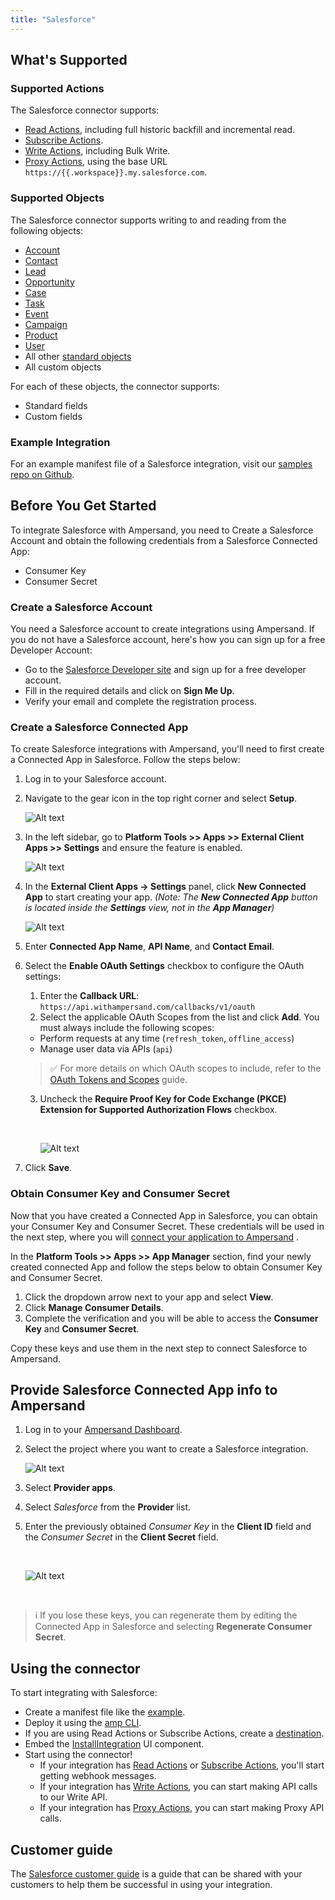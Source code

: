 ```yaml
---
title: "Salesforce"
---
```

## What's Supported

### Supported Actions

The Salesforce connector supports:
- [Read Actions](/read-actions), including full historic backfill and incremental read.
- [Subscribe Actions](/subscribe-actions).
- [Write Actions](/write-actions), including Bulk Write.
- [Proxy Actions](/proxy-actions), using the base URL `https://{{.workspace}}.my.salesforce.com`.

### Supported Objects

The Salesforce connector supports writing to and reading from the following objects:
- [Account](https://developer.salesforce.com/docs/atlas.en-us.object_reference.meta/object_reference/sforce_api_objects_account.htm)
- [Contact](https://developer.salesforce.com/docs/atlas.en-us.object_reference.meta/object_reference/sforce_api_objects_contact.htm)
- [Lead](https://developer.salesforce.com/docs/atlas.en-us.object_reference.meta/object_reference/sforce_api_objects_lead.htm)
- [Opportunity](https://developer.salesforce.com/docs/atlas.en-us.object_reference.meta/object_reference/sforce_api_objects_opportunity.htm)
- [Case](https://developer.salesforce.com/docs/atlas.en-us.object_reference.meta/object_reference/sforce_api_objects_case.htm)
- [Task](https://developer.salesforce.com/docs/atlas.en-us.object_reference.meta/object_reference/sforce_api_objects_task.htm)
- [Event](https://developer.salesforce.com/docs/atlas.en-us.object_reference.meta/object_reference/sforce_api_objects_event.htm)
- [Campaign](https://developer.salesforce.com/docs/atlas.en-us.object_reference.meta/object_reference/sforce_api_objects_campaign.htm)
- [Product](https://developer.salesforce.com/docs/atlas.en-us.object_reference.meta/object_reference/sforce_api_objects_product.htm)
- [User](https://developer.salesforce.com/docs/atlas.en-us.object_reference.meta/object_reference/sforce_api_objects_user.htm)
- All other [standard objects](https://developer.salesforce.com/docs/atlas.en-us.object_reference.meta/object_reference/sforce_api_objects_list.htm)
- All custom objects

For each of these objects, the connector supports:
- Standard fields
- Custom fields 

### Example Integration

For an example manifest file of a Salesforce integration, visit our [samples repo on Github](https://github.com/amp-labs/samples/blob/main/salesforce/amp.yaml).

## Before You Get Started

To integrate Salesforce with Ampersand, you need to Create a Salesforce Account and obtain the following credentials from a Salesforce Connected App:

- Consumer Key
- Consumer Secret

### Create a Salesforce Account

You need a Salesforce account to create integrations using Ampersand. If you do not have a Salesforce account, here's how you can sign up for a free Developer Account:

- Go to the [Salesforce Developer site](https://developer.salesforce.com/signup) and sign up for a free developer account.
- Fill in the required details and click on **Sign Me Up**.
- Verify your email and complete the registration process.

### Create a Salesforce Connected App

To create Salesforce integrations with Ampersand, you'll need to first create a Connected App in Salesforce. Follow the steps below:

1. Log in to your Salesforce account.

2. Navigate to the gear icon in the top right corner and select **Setup**.

   ![Alt text](/images/provider-guides/e8dc5f2-setup.gif)

3. In the left sidebar, go to **Platform Tools >> Apps >> External Client Apps >> Settings** and ensure the feature is enabled.

   ![Alt text](/images/provider-guides/salesforce-enable-app-creation.gif)

4. In the **External Client Apps → Settings** panel, click **New Connected App** to start creating your app.
    *(Note: The **New Connected App** button is located inside the **Settings** view, not in the **App Manager**)*

   ![Alt text](/images/provider-guides/salesforce-create-app.gif)

5. Enter  **Connected App Name**, **API Name**, and **Contact Email**.

6. Select the **Enable OAuth Settings** checkbox to configure the OAuth settings:

   1. Enter the **Callback URL**: `https://api.withampersand.com/callbacks/v1/oauth`
   2. Select the applicable OAuth Scopes from the list and click **Add**. You must always include the following scopes:
   - Perform requests at any time (`refresh_token`, `offline_access`)
   - Manage user data via APIs (`api`)

   > ✅ For more details on which OAuth scopes to include, refer to the [OAuth Tokens and Scopes](https://help.salesforce.com/s/articleView?id=sf.remoteaccess_oauth_tokens_scopes.htm&language=en_US&type=5) guide.

   3. Uncheck the **Require Proof Key for Code Exchange (PKCE) Extension for Supported Authorization Flows** checkbox.

      <br />

      ![Alt text](/images/provider-guides/fb527e1-oauth.gif)

7. Click **Save**.

### Obtain Consumer Key and Consumer Secret

Now that you have created a Connected App in Salesforce, you can obtain your Consumer Key and Consumer Secret. These credentials will be used in the next step, where you will [connect your application to Ampersand](https://docs.withampersand.com/docs/salesforce-guide#connecting--salesforce-to-ampersand) .

In the **Platform Tools >> Apps >> App Manager** section, find your newly created connected App and follow the steps below to obtain Consumer Key and Consumer Secret. 

1. Click the dropdown arrow next to your app and select **View**.
2. Click **Manage Consumer Details**.
3. Complete the verification and you will be able to access the **Consumer Key** and **Consumer Secret**. 

Copy these keys and use them in the next step to connect Salesforce to Ampersand.

## Provide Salesforce Connected App info to Ampersand

1. Log in to your [Ampersand Dashboard](https://dashboard.withampersand.com).

2. Select the project where you want to create a Salesforce integration.

   ![Alt text](/images/provider-guides/dd47b7a-Ampersand.png)

3. Select **Provider apps**.

4. Select _Salesforce_ from the **Provider** list. 

5. Enter the previously obtained _Consumer Key_ in the **Client ID** field and the _Consumer Secret_ in the **Client Secret** field.

   <br />

   ![Alt text](/images/provider-guides/eb0711b-clientid.gif)

<br />

> ℹ️ If you lose these keys, you can regenerate them by editing the Connected App in Salesforce and selecting **Regenerate Consumer Secret**.

## Using the connector

To start integrating with Salesforce:
- Create a manifest file like the [example](https://github.com/amp-labs/samples/blob/main/salesforce/amp.yaml).
- Deploy it using the [amp CLI](/cli/overview).
- If you are using Read Actions or Subscribe Actions, create a [destination](/destinations).
- Embed the [InstallIntegration](/embeddable-ui-components#install-integration) UI component.
- Start using the connector!
   - If your integration has [Read Actions](/read-actions) or [Subscribe Actions](/subscribe-actions), you'll start getting webhook messages.
   - If your integration has [Write Actions](/write-actions), you can start making API calls to our Write API.
   - If your integration has [Proxy Actions](/proxy-actions), you can start making Proxy API calls.

## Customer guide

The [Salesforce customer guide](/customer-guides/salesforce) is a guide that can be shared with your customers to help them be successful in using your integration.

